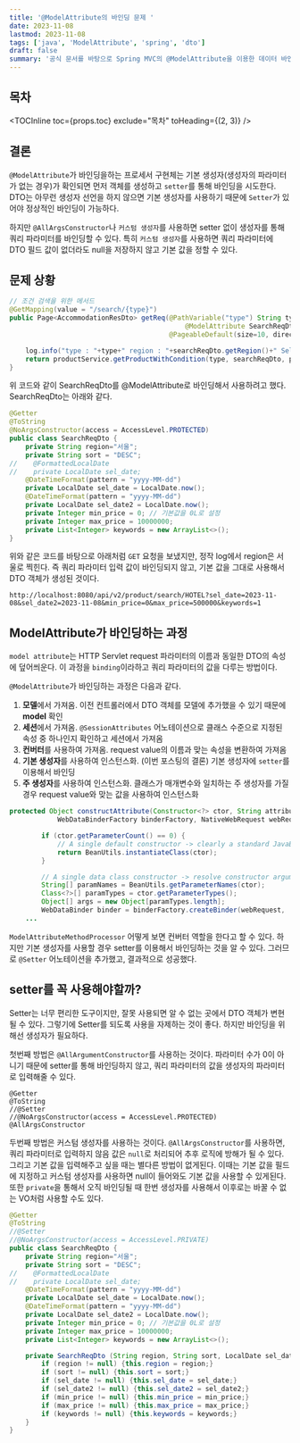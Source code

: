 ```yaml
---
title: '@ModelAttribute의 바인딩 문제 '
date: 2023-11-08
lastmod: 2023-11-08
tags: ['java', 'ModelAttribute', 'spring', 'dto']
draft: false
summary: '공식 문서를 바탕으로 Spring MVC의 @ModelAttribute을 이용한 데이터 바인딩에서 dto에 setter가 필요한 이유'
---
```


## 목차

<TOCInline toc={props.toc} exclude="목차" toHeading={(2, 3)} />

## 결론

`@ModelAttribute`가 바인딩을하는 프로세서 구현체는 기본 생성자(생성자의 파라미터가 없는 경우)가 확인되면 먼저 객체를 생성하고 `setter`를 통해 바인딩을 시도한다.
DTO는 아무런 생성자 선언을 하지 않으면 기본 생성자를 사용하기 때문에 `Setter`가 있어야 정상적인 바인딩이 가능하다.

하지만 `@AllArgsConstructor`나 `커스텀 생성자`를 사용하면 setter 없이 생성자를 통해 쿼리 파라미터를 바인딩할 수 있다. 특히 `커스텀 생성자`를 사용하면 쿼리 파라미터에 DTO 필드 값이 없더라도 null을 저장하지 않고 기본 값을 정할 수 있다.

## 문제 상황

```java:controller.java
// 조건 검색을 위한 메서드
@GetMapping(value = "/search/{type}")
public Page<AccommodationResDto> getReq(@PathVariable("type") String type,
                                            @ModelAttribute SearchReqDto searchReqDto,
                                        @PageableDefault(size=10, direction = Sort.Direction.DESC) Pageable pageable) {

    log.info("type : "+type+" region : "+searchReqDto.getRegion()+" SelDate : "+searchReqDto.getSel_date()+" maxPrice : " + searchReqDto.getMax_price());
    return productService.getProductWithCondition(type, searchReqDto, pageable);
}
```

위 코드와 같이 SearchReqDto를 @ModelAttribute로 바인딩해서 사용하려고 했다. SearchReqDto는 아래와 같다.

```java:SearchReqDto.java
@Getter
@ToString
@NoArgsConstructor(access = AccessLevel.PROTECTED)
public class SearchReqDto {
    private String region="서울";
    private String sort = "DESC";
//    @FormattedLocalDate
//    private LocalDate sel_date;
    @DateTimeFormat(pattern = "yyyy-MM-dd")
    private LocalDate sel_date = LocalDate.now();
    @DateTimeFormat(pattern = "yyyy-MM-dd")
    private LocalDate sel_date2 = LocalDate.now();
    private Integer min_price = 0; // 기본값을 0L로 설정
    private Integer max_price = 10000000;
    private List<Integer> keywords = new ArrayList<>();
}
```

위와 같은 코드를 바탕으로 아래처럼 `GET` 요청을 보냈지만, 정작 log에서 region은 서울로 찍힌다.
즉 쿼리 파라미터 입력 값이 바인딩되지 않고, 기본 값을 그대로 사용해서 DTO 객체가 생성된 것이다.

```
http://localhost:8080/api/v2/product/search/HOTEL?sel_date=2023-11-08&sel_date2=2023-11-08&min_price=0&max_price=500000&keywords=1
```

## ModelAttribute가 바인딩하는 과정

`model attribute`는 HTTP Servlet request 파라미터의 이름과 동일한 DTO의 속성에 덮어씌운다. 이 과정을 `binding`이라하고 쿼리 파라미터의 값을 다루는 방법이다.

`@ModelAttribute`가 바인딩하는 과정은 다음과 같다.

1. **모델**에서 가져옴.
   이전 컨트롤러에서 DTO 객체를 모델에 추가했을 수 있기 때문에 **model** 확인
2. **세션**에서 가져옴.
   `@SessionAttributes` 어노테이션으로 클래스 수준으로 지정된 속성 중 하나인지 확인하고 세션에서 가져옴
3. **컨버터**를 사용하여 가져옴.
   request value의 이름과 맞는 속성을 변환하여 가져옴
4. **기본 생성자**를 사용하여 인스턴스화.
   (이번 포스팅의 결론) 기본 생성자에 `setter`를 이용해서 바인딩
5. **주 생성자**를 사용하여 인스턴스화.
   클래스가 매개변수와 일치하는 주 생성자를 가질 경우 request value와 맞는 값을 사용하여 인스턴스화

```java:ModelAttributeMethodProcessor.java
protected Object constructAttribute(Constructor<?> ctor, String attributeName, MethodParameter parameter,
			WebDataBinderFactory binderFactory, NativeWebRequest webRequest) throws Exception {

		if (ctor.getParameterCount() == 0) {
			// A single default constructor -> clearly a standard JavaBeans arrangement.
			return BeanUtils.instantiateClass(ctor);
		}

		// A single data class constructor -> resolve constructor arguments from request parameters.
		String[] paramNames = BeanUtils.getParameterNames(ctor);
		Class<?>[] paramTypes = ctor.getParameterTypes();
		Object[] args = new Object[paramTypes.length];
		WebDataBinder binder = binderFactory.createBinder(webRequest,
    ...
```

`ModelAttributeMethodProcessor` 어떻게 보면 컨버터 역할을 한다고 할 수 있다. 하지만 기본 생성자를 사용할 경우 setter를 이용해서 바인딩하는 것을 알 수 있다.
그러므로 `@Setter` 어노테이션을 추가했고, 결과적으로 성공했다.

## setter를 꼭 사용해야할까?

Setter는 너무 편리한 도구이지만, 잘못 사용되면 알 수 없는 곳에서 DTO 객체가 변현될 수 있다. 그렇기에 Setter를 되도록 사용을 자제하는 것이 좋다.
하지만 바인딩을 위해선 생성자가 필요하다.

첫번째 방법은 `@AllArgumentConstructor`를 사용하는 것이다. 파라미터 수가 0이 아니기 때문에 setter를 통해 바인딩하지 않고, 쿼리 파라미터의 값을 생성자의 파라미터로 입력해줄 수 있다.

```
@Getter
@ToString
//@Setter
//@NoArgsConstructor(access = AccessLevel.PROTECTED)
@AllArgsConstructor
```

두번째 방법은 커스텀 생성자를 사용하는 것이다. `@AllArgsConstructor`를 사용하면, 쿼리 파라미터로 입력하지 않음 값은 `null`로 처리되어 추후 로직에 방해가 될 수 있다.
그리고 기본 값을 입력해주고 싶을 때는 별다른 방법이 없게된다. 이때는 기본 값을 필드에 지정하고 커스텀 생성자를 사용하면 null이 들어와도 기본 값을 사용할 수 있게된다.
또한 `private`을 통해서 오직 바인딩될 때 한번 생성자를 사용해서 이후로는 바꿀 수 없는 VO처럼 사용할 수도 있다.

```java:SearchReqDto.java
@Getter
@ToString
//@Setter
//@NoArgsConstructor(access = AccessLevel.PRIVATE)
public class SearchReqDto {
    private String region="서울";
    private String sort = "DESC";
//    @FormattedLocalDate
//    private LocalDate sel_date;
    @DateTimeFormat(pattern = "yyyy-MM-dd")
    private LocalDate sel_date = LocalDate.now();
    @DateTimeFormat(pattern = "yyyy-MM-dd")
    private LocalDate sel_date2 = LocalDate.now();
    private Integer min_price = 0; // 기본값을 0L로 설정
    private Integer max_price = 10000000;
    private List<Integer> keywords = new ArrayList<>();

    private SearchReqDto (String region, String sort, LocalDate sel_date, LocalDate sel_date2, Integer min_price, Integer max_price, List<Integer> keywords){
        if (region != null) {this.region = region;}
        if (sort != null) {this.sort = sort;}
        if (sel_date != null) {this.sel_date = sel_date;}
        if (sel_date2 != null) {this.sel_date2 = sel_date2;}
        if (min_price != null) {this.min_price = min_price;}
        if (max_price != null) {this.max_price = max_price;}
        if (keywords != null) {this.keywords = keywords;}
    }
}
```
